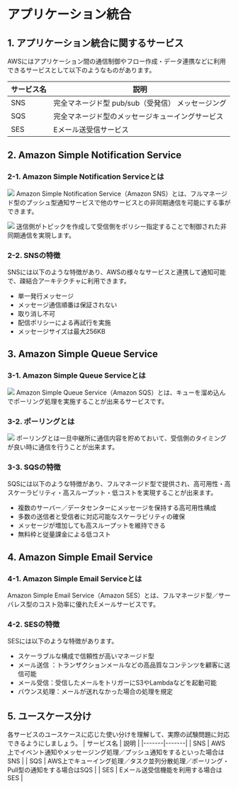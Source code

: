 # アプリケーション統合
## 1. アプリケーション統合に関するサービス
AWSにはアプリケーション間の通信制御やフロー作成・データ連携などに利用できるサービスとして以下のようなものがあります。

| サービス名 | 説明 |
|-------|-------|
| SNS | 完全マネージド型 pub/sub（受発信） メッセージング |
| SQS | 完全マネージド型のメッセージキューイングサービス |
| SES | Eメール送受信サービス |
## 2. Amazon Simple Notification Service
### 2-1. Amazon Simple Notification Serviceとは
![](../../aws_cp_application_integration_sns_image.png)
Amazon Simple Notification Service（Amazon SNS）とは、フルマネージド型のプッシュ型通知サービスで他のサービスとの非同期通信を可能にする事ができます。

![](../../aws_cp_application_integration_sns_topic_image.png)
送信側がトピックを作成して受信側をポリシー指定することで制御された非同期通信を実現します。
### 2-2. SNSの特徴
SNSには以下のような特徴があり、AWSの様々なサービスと連携して通知可能で、疎結合アーキテクチャに利用できます。
- 単一発行メッセージ
- メッセージ通信順番は保証されない
- 取り消し不可
- 配信ポリシーによる再試行を実施
- メッセージサイズは最大256KB
## 3. Amazon Simple Queue Service
### 3-1. Amazon Simple Queue Serviceとは
![](../../aws_cp_application_integration_sqs_image.png)
Amazon Simple Queue Service（Amazon SQS）とは、キューを溜め込んでポーリング処理を実施することが出来るサービスです。
### 3-2. ポーリングとは
![](../../aws_cp_application_integration_polling_image.png)
ポーリングとは一旦中継所に通信内容を貯めておいて、受信側のタイミングが良い時に通信を行うことが出来ます。
### 3-3. SQSの特徴
SQSには以下のような特徴があり、フルマネージド型で提供され、高可用性・高スケーラビリティ・高スループット・低コストを実現することが出来ます。
- 複数のサーバー／データセンターにメッセージを保持する高可用性構成
- 多数の送信者と受信者に対応可能なスケーラビリティの確保
- メッセージが増加しても高スループットを維持できる
- 無料枠と従量課金による低コスト
## 4. Amazon Simple Email Service
### 4-1. Amazon Simple Email Serviceとは
Amazon Simple Email Service（Amazon SES）とは、フルマネージド型／サーバレス型のコスト効率に優れたEメールサービスです。
### 4-2. SESの特徴
SESには以下のような特徴があります。
- スケーラブルな構成で信頼性が高いマネージド型
- メール送信 ：トランザクションメールなどの高品質なコンテンツを顧客に送信可能
- メール受信：受信したメールをトリガーにS3やLambdaなどを起動可能
- バウンス処理：メールが送れなかった場合の処理を規定
## 5. ユースケース分け
各サービスのユースケースに応じた使い分けを理解して、実際の試験問題に対応できるようにしましょう。
| サービス名 | 説明 |
|-------|-------|
| SNS | AWS上でイベント通知やメッセージング処理／プッシュ通知をするといった場合はSNS |
| SQS | AWS上でキューイング処理／タスク並列分散処理／ポーリング・Pull型の通知をする場合はSQS |
| SES | Eメール送受信機能を利用する場合はSES |